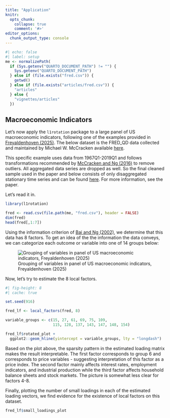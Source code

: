 ```yaml
---
title: "Application"
knitr:
  opts_chunk:
    collapse: true
    comment: '#>'
editor_options: 
  chunk_output_type: console
---
```


```r
#| echo: false
#| label: setup
me <- normalizePath(
  if (Sys.getenv("QUARTO_DOCUMENT_PATH") != "") {
    Sys.getenv("QUARTO_DOCUMENT_PATH")
  } else if (file.exists("fred.csv")) {
    getwd()
  } else if (file.exists("articles/fred.csv")) {
    "articles"
  } else {
    "vignettes/articles"
  })


```


## Macroeconomic Indicators

Let's now apply the `l1rotation` package to a large panel of US macroeconomic indicators, following one of the examples provided in [Freyaldenhoven (2025)](https://simonfreyaldenhoven.github.io/papers/factor_rotation.pdf). The below dataset is the FRED_QD data collected and maintained by Michael W. McCracken available [here](https://www.stlouisfed.org/research/economists/mccracken/fred-databases). 

This specific example uses data from 1967Q1-2019Q1 and follows transformations recommended by [McCracken and Ng (2016)](https://www.jstor.org/stable/44166591) to remove outliers.  All aggregated data series are dropped as well.  So the final cleaned sample used in the paper and below consists of only disaggregated stationary time series and can be found [here](https://raw.githubusercontent.com/kobleary/l1rotation/refs/heads/main/vignettes/fred.csv).  For more information, see the paper.  

Let's read it in.

```r
library(l1rotation)

fred <- read.csv(file.path(me, "fred.csv"), header = FALSE)
dim(fred)
head(fred[,1:7])
```

Using the information criterion of [Bai and Ng (2002)](https://onlinelibrary.wiley.com/doi/epdf/10.1111/1468-0262.00273), we determine that this data has 8 factors. To get an idea of the the information the data conveys, we can categorize each outcome or variable into one of 14 groups below:

![Grouping of variables in panel of US macroeconomic indicators, Freyaldenhoven (2025)](macro_groups.png)

Now, let's try to estimate the 8 local factors.

```r
#| fig-height: 8
#| cache: true

set.seed(916)

fred_lf <- local_factors(fred, 8)

variable_groups <- c(15, 27, 61, 69, 75, 109,
                     115, 128, 137, 143, 147, 148, 154)

fred_lf$rotated_plot +
  ggplot2::geom_hline(yintercept = variable_groups, lty = "longdash")

```

Based on the plot above, the sparsity pattern in the estimated loading matrix makes the result interpretable. The first factor corresponds to group 6 and corresponds to price variables - suggesting interpretation of this factor as a price index. The second factor mainly affects interest rates, employment indicators, and industrial production while the third factor affects household balance sheets and stock markets. The picture is somewhat less clear for factors 4-8. 

Finally, plotting the number of small loadings in each of the estimated loading vectors, we find evidence for the existence of local factors on this dataset.

```r
fred_lf$small_loadings_plot
```




